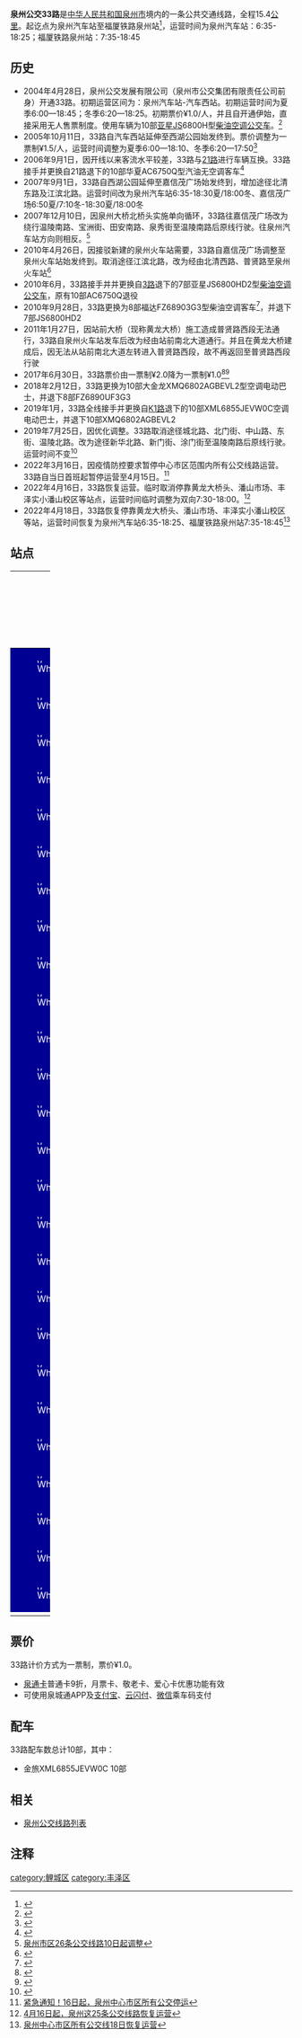 {{Infobox Bus Route
| number=泉州公交33路
| image=[[File:闽CYG356.jpg|300px]]
| operator=[[泉州市公交集团有限责任公司|泉州市公交集团有限责任公司]]
| garage=东海公司
| length=15.4KM
| via=北峰工业区、西湖<br>开元寺、关帝庙
| start=泉州汽车站
| end=福厦铁路泉州站
| level=泉州汽车站 6:35-18:25<br>福厦铁路泉州站 7:35-18:45
| frequency=12-20分钟
| vehicle=金旅XML6855JEVW0C
| Fare=一票制¥1.0
| bgcolor=#000093
| fontcolor=white
}}
'''泉州公交33路'''是[[中华人民共和国|中华人民共和国]][[泉州市|泉州市]]境内的一条公共交通线路，全程15.4[[公里|公里]]。起讫点为泉州汽车站至福厦铁路泉州站<ref>{{Cite web |url=http://www.qzbus.cn/?action-category-catid-20 |title=线路查询 |accessdate=2016-06-29 |archive-date=2016-07-31 |archive-url=https://web.archive.org/web/20160731090630/http://www.qzbus.cn/?action-category-catid-20 |dead-url=no }}</ref>，运营时间为泉州汽车站：6:35-18:25；福厦铁路泉州站：7:35-18:45

== 历史 ==
*2004年4月28日，泉州公交发展有限公司（泉州市公交集团有限责任公司前身）开通33路。初期运营区间为：泉州汽车站-汽车西站。初期运营时间为夏季6:00—18:45；冬季6:20—18:25。初期票价¥1.0/人，并且自开通伊始，直接采用无人售票制度。使用车辆为10部[[亚星客车|亚星]]JS6800H型[[柴油|柴油]][[空调公交车|空调公交车]]。<ref>{{Cite web |url=http://www.qzwb.com/gb/content/2004-04/27/content_1213057.htm |title=泉州公交5月1日起执行夏季运行时间 |access-date=2016-06-29 |archive-url=https://web.archive.org/web/20181225190019/http://www.qzwb.com/gb/content/2004-04/27/content_1213057.htm |archive-date=2018-12-25 |dead-url=yes }}</ref>
*2005年10月11日，33路自汽车西站延伸至西湖公园始发终到。票价调整为一票制¥1.5/人，运营时间调整为夏季6:00—18:10、冬季6:20—17:50<ref>{{Cite web |url=http://www.qzwb.com/gb/content/2005-10/11/content_1825104.htm |title=今起公交车空调停用 您可少交一元空调费 |access-date=2016-06-29 |archive-url=https://web.archive.org/web/20160811155533/http://www.qzwb.com/gb/content/2005-10/11/content_1825104.htm |archive-date=2016-08-11 |dead-url=yes }}</ref>
*2006年9月1日，因开线以来客流水平较差，33路与[[泉州公交21路|21路]]进行车辆互换。33路接手并更换自21路退下的10部华夏AC6750Q型汽油无空调客车<ref>{{Cite web |url=http://news.sohu.com/20060901/n245112209.shtml |title=21路、33路和14路三条公交线路调整 |accessdate=2016-06-29 |archive-date=2018-02-02 |archive-url=https://web.archive.org/web/20180202190310/http://news.sohu.com/20060901/n245112209.shtml |dead-url=no }}</ref>
*2007年9月1日，33路自西湖公园延伸至嘉信茂广场始发终到，增加途径北清东路及江滨北路。运营时间改为泉州汽车站6:35-18:30夏/18:00冬、嘉信茂广场6:50夏/7:10冬-18:30夏/18:00冬
*2007年12月10日，因泉州大桥北桥头实施单向循环，33路往嘉信茂广场改为绕行温陵南路、宝洲街、田安南路、泉秀街至温陵南路后原线行驶。往泉州汽车站方向则相反。<ref>[http://news.qq.com/a/20071208/000032.htm 泉州市区26条公交线路10日起调整]</ref>
*2010年4月26日，因接驳新建的泉州火车站需要，33路自嘉信茂广场调整至泉州火车站始发终到。取消途径江滨北路，改为经由北清西路、普贤路至泉州火车站<ref>{{Cite web |url=http://www.qzwb.com/gb/content/2010-04/23/content_3318855.htm |title=市区5条公交线路开至高铁泉州站 |access-date=2016-06-29 |archive-url=https://web.archive.org/web/20180614194436/http://www.qzwb.com/gb/content/2010-04/23/content_3318855.htm |archive-date=2018-06-14 |dead-url=yes }}</ref>
*2010年6月，33路接手并并更换自[[泉州公交3路|3路]]退下的7部亚星JS6800HD2型[[柴油|柴油]][[空调公交车|空调公交车]]，原有10部AC6750Q退役
*2010年9月28日，33路更换为8部福达FZ68903G3型柴油空调客车<ref>{{Cite web |url=http://www.qzwb.com/spec/content/2010-09/28/content_3470460.htm |title=市区6条公交线路今日换新车 |access-date=2019-04-16 |archive-url=https://web.archive.org/web/20180518060157/http://www.qzwb.com/spec/content/2010-09/28/content_3470460.htm |archive-date=2018-05-18 |dead-url=yes }}</ref>，并退下7部JS6800HD2
*2011年1月27日，因站前大桥（现称黄龙大桥）施工造成普贤路西段无法通行，33路自泉州火车站发车后改为经由站前南北大道通行。并且在黄龙大桥建成后，因无法从站前南北大道左转进入普贤路西段，故不再返回至普贤路西段行驶
*2017年6月30日，33路票价由一票制¥2.0降为一票制¥1.0<ref>{{Cite web |url=http://qz.fjsen.com/zt/2017-06/06/content_19627648.htm |title=【喜讯】泉州一元公交来了！ 57条线路全是一元！ |accessdate=2017-06-30 |archive-date=2017-09-21 |archive-url=https://web.archive.org/web/20170921193202/http://qz.fjsen.com/zt/2017-06/06/content_19627648.htm |dead-url=no }}</ref><ref>{{Cite web |url=http://www.qzbus.cn/?action-viewnews-itemid-2139 |title=关于中心市区范围内公交线路一元票价制改革的通知 |accessdate=2017-06-30 |archive-date=2017-09-22 |archive-url=https://web.archive.org/web/20170922002100/http://www.qzbus.cn/?action-viewnews-itemid-2139 |dead-url=no }}</ref>
*2018年2月12日，33路更换为10部大金龙XMQ6802AGBEVL2型空调电动巴士，并退下8部FZ6890UF3G3
*2019年1月，33路全线接手并更换自[[泉州公交K1路|K1路]]退下的10部XML6855JEVW0C空调电动巴士，并退下10部XMQ6802AGBEVL2
*2019年7月25日，因优化调整。33路取消途径城北路、北门街、中山路、东街、温陵北路。改为途径新华北路、新门街、涂门街至温陵南路后原线行驶。运营时间不变<ref>{{Cite web |url=http://www.mnw.cn/quanzhou/news/2181587.html |title=7月25日起 泉州33、37、39、301、305路等5条公交线路调整 |accessdate=2019-08-17 |archive-date=2019-07-25 |archive-url=https://web.archive.org/web/20190725203654/http://www.mnw.cn/quanzhou/news/2181587.html |dead-url=no }}</ref>
*2022年3月16日，因疫情防控要求暂停中心市区范围内所有公交线路运营。33路自当日首班起暂停运营至4月15日。<ref>[http://www.qztv.cn/index/News/detail/id/wq95wqbDnMKyd8KiwqzChnt0w5nChcKowoHDncKEdsOQwpjCgsOMcXA.html 紧急通知！16日起，泉州中心市区所有公交停运]</ref>
*2022年4月16日，33路恢复运营。临时取消停靠黄龙大桥头、潘山市场、丰泽实小潘山校区等站点，运营时间临时调整为双向7:30-18:00。<ref>[http://www.qztv.cn/index/News/detail/id/wq95wqbDnMKyd8KiwqzChnt0w5nChcKowoHDnsKDwpzCvsKWwoLCtnFw.html 4月16日起，泉州这25条公交线路恢复运营]</ref>
*2022年4月18日，33路恢复停靠黄龙大桥头、潘山市场、丰泽实小潘山校区等站，运营时间恢复为泉州汽车站6:35-18:25、福厦铁路泉州站7:35-18:45<ref>[http://www.qztv.cn/index/News/detail/id/wq95wqbDnMKyd8KiwqzChnt0w5nChcKowoHDnsKDwqzCpsKZwoLDnHFw.html 泉州中心市区所有公交线18日恢复运营]</ref>

== 站点 ==
{| width=100% class="wikitable" style="text-align: center;"
|- 
! width=5% colspan=3 | 路线
! colspan=2 width=25% | 所在地区、街道
! width=30% | 站点名
! width=30% | 备注
|- 
|style="border: 0px;background:#000093;color:white;" | [[File:White_dot.svg|8px]]
|style="border: 0px;" |
|style="border: 0px;" |
| rowspan = 10 | [[鲤城区|鲤城区]]
| rowspan = 2 | 温陵南路
| 泉州汽车站
| 起讫站
|-
|style="border: 0px;background:#000093;color:white;" | [[File:White_dot.svg|8px]]
|style="border: 0px;" |
|style="border: 0px;" |
| 海关大楼
| 
|-
|style="border: 0px;background:#000093;color:white;" | [[File:White_dot.svg|8px]]
|style="border: 0px;" |
|style="border: 0px;" |
| rowspan = 3 | 涂门街
| 棋盘园
| 
|-
|style="border: 0px;background:#000093;color:white;" | [[File:White_dot.svg|8px]]
|style="border: 0px;" |
|style="border: 0px;" |
| [[通淮关岳庙|关帝庙]]
| [[清净寺|清净寺]]
|-
|style="border: 0px;background:#000093;color:white;" | [[File:White_dot.svg|8px]]
|style="border: 0px;" |
|style="border: 0px;" |
| [[泉州府文庙|府文庙]]
| 
|-
|style="border: 0px;background:#000093;color:white;" | [[File:White_dot.svg|8px]]
|style="border: 0px;" |
|style="border: 0px;" |
| rowspan = 2 | 新门街
| 新门街头
| 
|-
|style="border: 0px;background:#000093;color:white;" | [[File:White_dot.svg|8px]]
|style="border: 0px;" |
|style="border: 0px;" |
| 新门菜市
| 
|-
|style="border: 0px;background:#000093;color:white;" | [[File:White_dot.svg|8px]]
|style="border: 0px;" |
|style="border: 0px;" |
| rowspan = 8 | 新华北路
| 省五建
| 
|-
|style="border: 0px;background:#000093;color:white;" | [[File:White_dot.svg|8px]]
|style="border: 0px;" |
|style="border: 0px;" |
| [[开元寺|开元寺]]西门
| 西街
|-
|style="border: 0px;background:#000093;color:white;" | [[File:White_dot.svg|8px]]
|style="border: 0px;" |
|style="border: 0px;" |
| 培元中学
| 开元盛世广场
|-
|style="border: 0px;background:#000093;color:white;" | [[File:White_dot.svg|8px]]
|style="border: 0px;" |
|style="border: 0px;" |
| rowspan = 16 |[[丰泽区|丰泽区]]
| 西湖小区
| 
|-
|style="border: 0px;background:#000093;color:white;" | [[File:White_dot.svg|8px]]
|style="border: 0px;" |
|style="border: 0px;" |
| 新华小区
| 
|-
|style="border: 0px;background:#000093;color:white;" | [[File:White_dot.svg|8px]]
|style="border: 0px;" |
|style="border: 0px;" |
| 建南花园
| 
|-
|style="border: 0px;background:#000093;color:white;" | [[File:White_dot.svg|8px]]
|style="border: 0px;" |
|style="border: 0px;" |
| 邮电公寓
| [[西湖公园|西湖公园]]正门
|-
|style="border: 0px;background:#000093;color:white;" | [[File:White_dot.svg|8px]]
|style="border: 0px;" |
|style="border: 0px;" |
| 西湖公园
| 西湖公园始末站
|-
|style="border: 0px;background:#000093;color:white;" | [[File:White_dot.svg|8px]]
|style="border: 0px;" |
|style="border: 0px;" |
| rowspan="5" | 北清西路
| 坑尾路口
| 
|-
|style="border: 0px;background:#000093;color:white;" | [[File:White_dot.svg|8px]]
|style="border: 0px;" |
|style="border: 0px;" |
| 北峰工业区
| 
|-
|style="border: 0px;background:#000093;color:white;" | [[File:White_dot.svg|8px]]
|style="border: 0px;" |
|style="border: 0px;" |
| 北清西路
| 原名 森利发
|-
|style="border: 0px;background:#000093;color:white;" | [[File:White_dot.svg|8px]]
|style="border: 0px;" |
|style="border: 0px;" |
| 丰泽实小潘山校区
| 原名 糖厂
|-
|style="border: 0px;background:#000093;color:white;" | [[File:White_dot.svg|8px]]
|style="border: 0px;" |
|style="border: 0px;" |
| 潘山市场
| 
|-
|style="border: 0px;background:#000093;color:white;" | [[File:White_dot.svg|8px]]
|style="border: 0px;" |
|style="border: 0px;" |
| rowspan = 4 | 站前南北大道
| 黄龙大桥头
| 
|-
|style="border: 0px;background:#000093;color:white;" | [[File:White_dot.svg|8px]]
|style="border: 0px;" |
|style="border: 0px;" |
| 曾坑
| 
|-
|style="border: 0px;background:#000093;color:white;" | [[File:White_dot.svg|8px]]
|style="border: 0px;" |
|style="border: 0px;" |
| 霞美
| 
|-
|style="border: 0px;background:#000093;color:white;" | [[File:White_dot.svg|8px]]
|style="border: 0px;" |
|style="border: 0px;" |
| 泉州软件园西门
| ↑
|-
|style="border: 0px;background:#000093;color:white;" | [[File:White_dot.svg|8px]]
|style="border: 0px;" |
|style="border: 0px;" |
| rowspan = 1 | 软件园内部道路
| 泉州软件园
| ↓
|-
|style="border: 0px;background:#000093;color:white;" | [[File:White_dot.svg|8px]]
|style="border: 0px;" |
|style="border: 0px;" |
| rowspan = 1 | 站前东西大道
| [[泉州站|福厦铁路泉州站]]
| 起讫站
|-
|}

== 票价 ==
33路计价方式为一票制，票价¥1.0。
*[[泉通卡|泉通卡]]普通卡9折，月票卡、敬老卡、爱心卡优惠功能有效
*可使用泉城通APP及[[支付宝|支付宝]]、[[云闪付|云闪付]]、[[微信|微信]]乘车码支付

== 配车 ==
33路配车数总计10部，其中：
*金旅XML6855JEVW0C  10部
{{gallery 
|width = 300
|height = 
|align = 
|lines = 1
|File:闽CY0666.jpg|华夏AC6750Q<br>（2006.9 - 2010.6）
|File:MIN-CYA009 in the bus termial of Zayton Railway station.jpg|福达FZ6890UF3G3<br>（2010.9 - 2018.2）
|File:闽CYF151.jpg|大金龙XMQ6802AGBEVL2<br>（2018.2 - 2019.1）
|File:闽CYG356.jpg|金旅XML6855JEVW0C<br>（2019.1 - ）
}}

== 相关 ==
*[[泉州公交线路列表|泉州公交线路列表]]
== 注释 ==
{{reflist|refs=}}

{{泉州公交线路列表}}
[[category:鲤城区|category:鲤城区]]
[[category:丰泽区|category:丰泽区]]